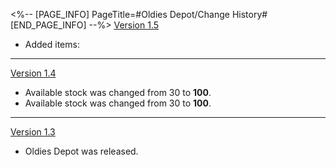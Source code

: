 <%-- [PAGE_INFO]
PageTitle=#Oldies Depot/Change History#
[END_PAGE_INFO] --%>
{{Change History/Header}}
[[Version 1.5]]
* Added items: {{Item List|Tranquil Duster}}
----
[[Version 1.4]]
* Available {{Item|Jade Abacus Unit|25}} stock was changed from 30 to '''100'''.
* Available {{Item|Discarded Ingenium Parts|25}} stock was changed from 30 to '''100'''.
----
[[Version 1.3]]
* Oldies Depot was released.